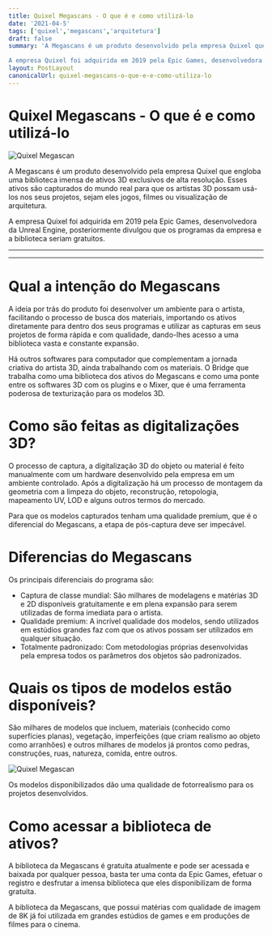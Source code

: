 ```yaml
---
title: Quixel Megascans - O que é e como utilizá-lo
date: '2021-04-5'
tags: ['quixel','megascans','arquitetura']
draft: false
summary: 'A Megascans é um produto desenvolvido pela empresa Quixel que engloba uma biblioteca imensa de ativos 3D exclusivos de alta resolução. Esses ativos são capturados do mundo real para que os artistas 3D possam usá-los nos seus projetos, sejam eles jogos, filmes ou visualização de arquitetura.

A empresa Quixel foi adquirida em 2019 pela Epic Games, desenvolvedora da Unreal Engine, posteriormente divulgou que os programas da empresa e a biblioteca seriam gratuitos.'
layout: PostLayout
canonicalUrl: quixel-megascans-o-que-e-e-como-utiliza-lo
---
```


# Quixel Megascans - O que é e como utilizá-lo

![Quixel Megascan](/static/images/quixel-megascans-o-que-e-como-utiliza-lo/megascans-capa.png)

A Megascans é um produto desenvolvido pela empresa Quixel que engloba uma biblioteca imensa de ativos 3D exclusivos de alta resolução. Esses ativos são capturados do mundo real para que os artistas 3D possam usá-los nos seus projetos, sejam eles jogos, filmes ou visualização de arquitetura.

A empresa Quixel foi adquirida em 2019 pela Epic Games, desenvolvedora da Unreal Engine, posteriormente divulgou que os programas da empresa e a biblioteca seriam gratuitos.

---

<TOCInline toc={props.toc} asDisclosure />

---

# Qual a intenção do Megascans

A ideia por trás do produto foi desenvolver um ambiente para o artista, facilitando o processo de busca dos materiais, importando os ativos diretamente para dentro dos seus programas e utilizar as capturas em seus projetos de forma rápida e com qualidade, dando-lhes acesso a uma biblioteca vasta e constante expansão.

Há outros softwares para computador que complementam a jornada criativa do artista 3D, ainda trabalhando com os materiais. O Bridge que trabalha como uma biblioteca dos ativos do Megascans e como uma ponte entre os softwares 3D com os plugins e o Mixer, que é uma ferramenta poderosa de texturização para os modelos 3D.

# Como são feitas as digitalizações 3D?

O processo de captura, a digitalização 3D do objeto ou material é feito manualmente com um hardware desenvolvido pela empresa em um ambiente controlado. Após a digitalização há um processo de montagem da geometria com a limpeza do objeto, reconstrução, retopologia, mapeamento UV, LOD e alguns outros termos do mercado.

Para que os modelos capturados tenham uma qualidade premium, que é o diferencial do Megascans, a etapa de pós-captura deve ser impecável.

# Diferencias do Megascans

Os principais diferenciais do programa são:

- Captura de classe mundial: São milhares de modelagens e matérias 3D e 2D disponíveis gratuitamente e em plena expansão para serem utilizadas de forma imediata para o artista.
- Qualidade premium: A incrível qualidade dos modelos, sendo utilizados em estúdios grandes faz com que os ativos possam ser utilizados em qualquer situação.
- Totalmente padronizado: Com metodologias próprias desenvolvidas pela empresa todos os parâmetros dos objetos são padronizados.

# Quais os tipos de modelos estão disponíveis?

São milhares de modelos que incluem, materiais (conhecido como superfícies planas), vegetação, imperfeições (que criam realismo ao objeto como arranhões) e outros milhares de modelos já prontos como pedras, construções, ruas, natureza, comida, entre outros.

![Quixel Megascan](/static/images/quixel-megascans-o-que-e-como-utiliza-lo/megascans-fotorealismo.jpg)

Os modelos disponibilizados dão uma qualidade de fotorrealismo para os projetos desenvolvidos.

# Como acessar a biblioteca de ativos?

A biblioteca da Megascans é gratuita atualmente e pode ser acessada e baixada por qualquer pessoa, basta ter uma conta da Epic Games, efetuar o registro e desfrutar a imensa biblioteca que eles disponibilizam de forma gratuita.

A biblioteca da Megascans, que possui matérias com qualidade de imagem de 8K já foi utilizada em grandes estúdios de games e em produções de filmes para o cinema.
